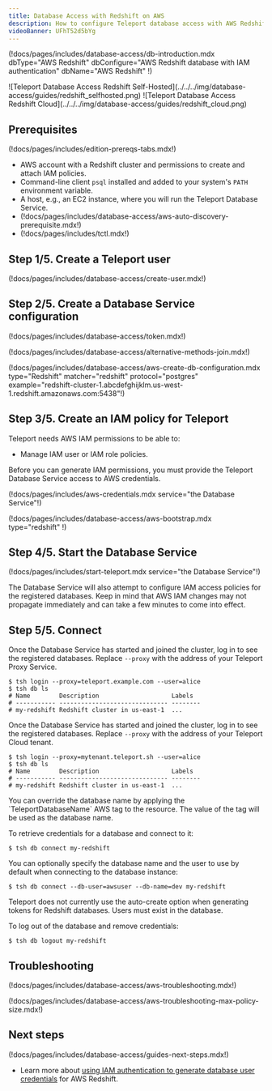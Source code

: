 ```yaml
---
title: Database Access with Redshift on AWS
description: How to configure Teleport database access with AWS Redshift PostgreSQL.
videoBanner: UFhT52d5bYg
---
```


(!docs/pages/includes/database-access/db-introduction.mdx  dbType="AWS Redshift" dbConfigure="AWS Redshift database with IAM authentication" dbName="AWS Redshift" !)

<Tabs>
<TabItem scope={["oss", "enterprise"]} label="Self-Hosted">
![Teleport Database Access Redshift Self-Hosted](../../../img/database-access/guides/redshift_selfhosted.png)
</TabItem>
<TabItem scope={["cloud"]} label="Teleport Enterprise Cloud">
![Teleport Database Access Redshift Cloud](../../../img/database-access/guides/redshift_cloud.png)
</TabItem>

</Tabs>

## Prerequisites

(!docs/pages/includes/edition-prereqs-tabs.mdx!)

- AWS account with a Redshift cluster and permissions to create and attach IAM
  policies.
- Command-line client `psql` installed and added to your system's `PATH` environment variable.
- A host, e.g., an EC2 instance, where you will run the Teleport Database
  Service.
- (!docs/pages/includes/database-access/aws-auto-discovery-prerequisite.mdx!)
- (!docs/pages/includes/tctl.mdx!)

## Step 1/5. Create a Teleport user

(!docs/pages/includes/database-access/create-user.mdx!)

## Step 2/5. Create a Database Service configuration

(!docs/pages/includes/database-access/token.mdx!)

(!docs/pages/includes/database-access/alternative-methods-join.mdx!)

(!docs/pages/includes/database-access/aws-create-db-configuration.mdx type="Redshift" matcher="redshift" protocol="postgres" example="redshift-cluster-1.abcdefghijklm.us-west-1.redshift.amazonaws.com:5438"!)

## Step 3/5. Create an IAM policy for Teleport

Teleport needs AWS IAM permissions to be able to:

- Manage IAM user or IAM role policies.

Before you can generate IAM permissions, you must provide the Teleport Database
Service access to AWS credentials.

(!docs/pages/includes/aws-credentials.mdx service="the Database Service"!)

(!docs/pages/includes/database-access/aws-bootstrap.mdx type="redshift" !)

## Step 4/5. Start the Database Service

(!docs/pages/includes/start-teleport.mdx service="the Database Service"!)

The Database Service will also attempt to configure IAM access policies for the
registered databases. Keep in mind that AWS IAM changes may not propagate
immediately and can take a few minutes to come into effect.

## Step 5/5. Connect

<Tabs>
<TabItem scope={["oss", "enterprise"]} label="Self-Hosted">

Once the Database Service has started and joined the cluster, log in to see the
registered databases. Replace `--proxy` with the address of your Teleport Proxy
Service.

```code
$ tsh login --proxy=teleport.example.com --user=alice
$ tsh db ls
# Name        Description                    Labels
# ----------- ------------------------------ --------
# my-redshift Redshift cluster in us-east-1  ...
```

</TabItem>
<TabItem scope={["cloud"]} label="Teleport Enterprise Cloud">

Once the Database Service has started and joined the cluster, log in to see the
registered databases. Replace `--proxy` with the address of your Teleport Cloud
tenant.

```code
$ tsh login --proxy=mytenant.teleport.sh --user=alice
$ tsh db ls
# Name        Description                    Labels
# ----------- ------------------------------ --------
# my-redshift Redshift cluster in us-east-1  ...
```

</TabItem>

</Tabs>

<Admonition type="note" title="Note">
  You can override the database name by applying the `TeleportDatabaseName` AWS tag to the resource. The value of the tag will be used as the database name.
</Admonition>

To retrieve credentials for a database and connect to it:

```code
$ tsh db connect my-redshift
```

You can optionally specify the database name and the user to use by default
when connecting to the database instance:

```code
$ tsh db connect --db-user=awsuser --db-name=dev my-redshift
```

<Admonition type="note" title="Database users must exist">
  Teleport does not currently use the auto-create option when generating
  tokens for Redshift databases. Users must exist in the database.
</Admonition>

To log out of the database and remove credentials:

```code
$ tsh db logout my-redshift
```

## Troubleshooting

(!docs/pages/includes/database-access/aws-troubleshooting.mdx!)

(!docs/pages/includes/database-access/aws-troubleshooting-max-policy-size.mdx!)

## Next steps

(!docs/pages/includes/database-access/guides-next-steps.mdx!)
- Learn more about [using IAM authentication to generate database user
  credentials](https://docs.aws.amazon.com/redshift/latest/mgmt/generating-user-credentials.html) for AWS Redshift.
